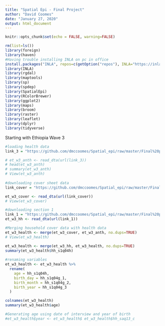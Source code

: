 ```yaml
---
title: "Spatial Epi - Final Project"
author: "David Coomes"
date: "January 27, 2020"
output: html_document
---
```



```r
knitr::opts_chunk$set(echo = FALSE, warning=FALSE)
```


```r

rm(list=ls())
library(foreign)
library(haven)
#Having trouble installing INLA on pc in office
install.packages("INLA", repos=c(getOption("repos"), INLA="https://inla.r-inla-download.org/R/stable"), dep=TRUE)
library(INLA)
library(rgdal)
library(maptools)
library(sp)
library(spdep)
library(SpatialEpi)
library(RColorBrewer)
library(ggplot2)
library(maps)
library(broom)
library(raster)
library(leaflet)
library(dplyr)
library(tidyverse)

```

Starting with Ethiopia Wave 3

```r

#loading health data
link_3 = "https://github.com/dmccoomes/Spatial_epi/raw/master/Final%20project/Raw%20data/ESS%20Wave%203/Ethiopia%20Wave%203%20data/ETH_2015_ESS_v02_M_STATA8/Household/sect3_hh_w3.dta"

# et_w3_anth <- read_dta(url(link_3))
# head(et_w3_anth)
# summary(et_w3_anth)
# View(et_w3_anth)
  
#downloading cover sheet data
link_cover = "https://github.com/dmccoomes/Spatial_epi/raw/master/Final%20project/Raw%20data/ESS%20Wave%203/Ethiopia%20Wave%203%20data/ETH_2015_ESS_v02_M_STATA8/Household/sect_cover_hh_w3.dta"

et_w3_cover <- read_dta(url(link_cover))
# View(et_w3_cover)

#downloading section 1
link_1 = "https://github.com/dmccoomes/Spatial_epi/raw/master/Final%20project/Raw%20data/ESS%20Wave%203/Ethiopia%20Wave%203%20data/ETH_2015_ESS_v02_M_STATA8/Household/sect1_hh_w3.dta"
et_w3_hh <- read_dta(url(link_1))

#Merging household cover data with health data
et_w3_health <- merge(et_w3_cover, et_w3_anth, no.dups=TRUE)
# View(et_w3_health)

et_w3_health <- merge(et_w3_hh, et_w3_health, no.dups=TRUE)
summary(et_w3_health$hh_s1q04h)
 
#renaming variables
et_w3_health <- et_w3_health %>%
  rename(
    age = hh_s1q04h,
    birth_day = hh_s1q04g_1,
    birth_month = hh_s1q04g_2,
    birth_year = hh_s1q04g_3
  )

colnames(et_w3_health)
summary(et_w3_health$age)

#Generating age using date of interview and year of birth
#et_w3_health$year <- et_w3_health$ et_w3_health$hh_saq13_c

```


